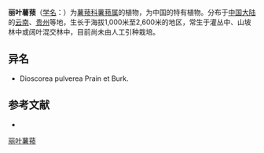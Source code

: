 {{Speciesbox
| name = 丽叶薯蓣
| status = 
| status_system = 
| image =
| genus = Dioscorea
| species = aspersa
| authority = Prain et Burkill
}}

'''丽叶薯蓣'''（[[学名|学名]]：{{lang|la|''Dioscorea aspersa''}}）为[[薯蓣科|薯蓣科]][[薯蓣属|薯蓣属]]的植物，为中国的特有植物。分布于[[中国大陆|中国大陆]]的[[云南|云南]]、[[贵州|贵州]]等地，生长于海拔1,000米至2,600米的地区，常生于灌丛中、山坡林中或阔叶混交林中，目前尚未由人工引种栽培。

== 异名 ==
* Dioscorea pulverea Prain et Burk.

== 参考文献 ==
<div class="references-small">
* {{cite web| url =http://www.bioinfo.cn/db05/KmzwSpecies.php?action=view&id=7514| title =丽叶薯蓣| work =《中国高等植物数据库全库》| publisher =中国科学院微生物研究所| author =昆明植物研究所| accessdate =2009-02-24| deadurl =yes| archiveurl =https://web.archive.org/web/20160305070056/http://www.bioinfo.cn/db05/KmzwSpecies.php?action=view&id=7514| archivedate =2016-03-05}}
</div>
{{Taxonbar|from=Q10877482}}

[[Category:薯蓣属|丽叶薯蓣]]


{{植物小作品}}
